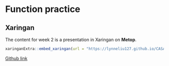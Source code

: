 # Function practice

## Xaringan

The content for week 2 is a presentation in Xaringan on **Metop**. 


```r
xaringanExtra::embed_xaringan(url = "https://lynneliu127.github.io/CASA0023sensor/", ratio = "4:3")
```

[Github link](https://lynneliu127.github.io/CASA0023sensor/)